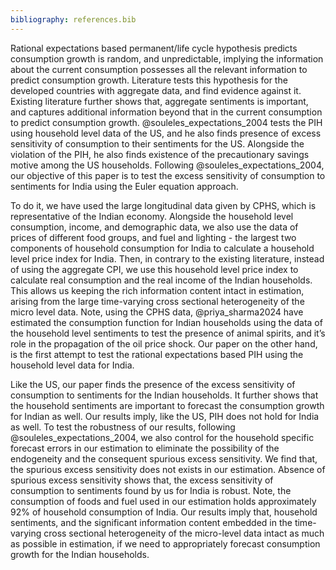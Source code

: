 ```yaml
---
bibliography: references.bib
---
```

Rational expectations based permanent/life cycle hypothesis predicts consumption growth is random, and unpredictable, implying the information about the current consumption possesses all the relevant information to predict consumption growth. Literature tests this hypothesis for the developed countries with aggregate data, and find evidence against it. Existing literature further shows that, aggregate sentiments is important, and captures additional information beyond that in the current consumption to predict consumption growth. @souleles_expectations_2004 tests the PIH using household level data of the US, and he also finds presence of excess sensitivity of consumption to their sentiments for the US. Alongside the violation of the PIH, he also finds existence of the precautionary savings motive among the US households. Following @souleles_expectations_2004, our objective of this paper is to test the excess sensitivity of consumption to sentiments for India using the Euler equation approach. 

To do it, we have used the large longitudinal data given by CPHS, which is representative of the Indian economy. Alongside the household level consumption, income, and demographic data, we also use the data of prices of different food groups, and fuel and lighting - the largest two components of household consumption for India to calculate a household level price index for India. Then, in contrary to the existing literature, instead of using the aggregate CPI, we use this household level price index to calculate real consumption and the real income of the Indian households. This allows us keeping the rich information content intact in estimation, arising from the large time-varying cross sectional heterogeneity of the micro level data. Note, using the CPHS data, @priya_sharma2024 have estimated the consumption function for Indian households using the data of the household level sentiments to test the presence of animal spirits, and it's role in the propagation of the oil price shock. Our paper on the other hand, is the first attempt to test the rational expectations based PIH using the household level data for India.    

Like the US, our paper finds the presence of the excess sensitivity of consumption to sentiments for the Indian households. It further shows that the household sentiments are important to forecast the consumption growth for Indian as well. Our results imply, like the US, PIH does not hold for India as well. To test the robustness of our results, following @souleles_expectations_2004, we also control for the household specific forecast errors in our estimation to eliminate the possibility of the endogeneity and the consequent spurious excess sensitivity. We find that, the spurious excess sensitivity does not exists in our estimation. Absence of spurious excess sensitivity shows that, the excess sensitivity of consumption to sentiments found by us for India is robust. Note, the consumption of foods and fuel used in our estimation holds approximately 92% of household consumption of India. Our results imply that, household sentiments, and the significant information content embedded in the time-varying cross sectional heterogeneity of the micro-level data intact as much as possible in estimation, if we need to appropriately forecast consumption growth for the Indian households. 
